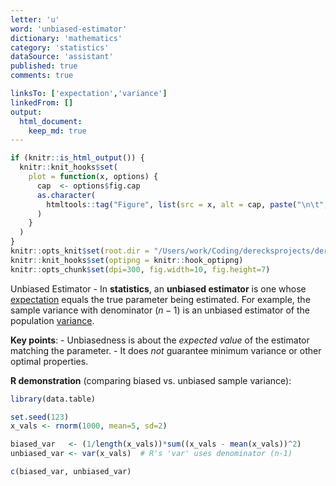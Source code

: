 ```yaml
---
letter: 'u'
word: 'unbiased-estimator'
dictionary: 'mathematics'
category: 'statistics'
dataSource: 'assistant'
published: true
comments: true

linksTo: ['expectation','variance']
linkedFrom: []
output:
  html_document:
    keep_md: true
---
```


```r
if (knitr::is_html_output()) {
  knitr::knit_hooks$set(
    plot = function(x, options) {
      cap  <- options$fig.cap
      as.character(
        htmltools::tag("Figure", list(src = x, alt = cap, paste("\n\t", cap, "\n", sep="")))
      )
    }
  )
}
knitr::opts_knit$set(root.dir = "/Users/work/Coding/derecksprojects/derecksnotes.com-playground/derecksnotes.com/client/src/app/dictionaries/mathematics/definitions")
knitr::knit_hooks$set(optipng = knitr::hook_optipng)
knitr::opts_chunk$set(dpi=300, fig.width=10, fig.height=7)
```

<a id="unbiased-estimator">Unbiased Estimator</a> - In **statistics**, an **unbiased estimator** is one whose [expectation](#expectation) equals the true parameter being estimated. For example, the sample variance with denominator $(n-1)$ is an unbiased estimator of the population [variance](#variance).

**Key points**:
- Unbiasedness is about the *expected value* of the estimator matching the parameter.
- It does *not* guarantee minimum variance or other optimal properties.

**R demonstration** (comparing biased vs. unbiased sample variance):

```r
library(data.table)

set.seed(123)
x_vals <- rnorm(1000, mean=5, sd=2)

biased_var   <- (1/length(x_vals))*sum((x_vals - mean(x_vals))^2)
unbiased_var <- var(x_vals)  # R's 'var' uses denominator (n-1)

c(biased_var, unbiased_var)
```
